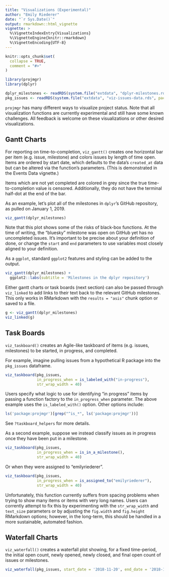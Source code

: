 ```yaml
---
title: "Visualizations (Experimental)"
author: "Emily Riederer"
date: "`r Sys.Date()`"
output: rmarkdown::html_vignette
vignette: >
  %\VignetteIndexEntry{Visualizations}
  %\VignetteEngine{knitr::rmarkdown}
  %\VignetteEncoding{UTF-8}
---
```


```r
knitr::opts_chunk$set(
  collapse = TRUE,
  comment = "#>"
)

library(projmgr)
library(dplyr)
```

```r
dplyr_milestones <- readRDS(system.file("extdata", "dplyr-milestones.rds", package = "projmgr", mustWork = TRUE))
pkg_issues <- readRDS(system.file("extdata", "viz-issues-data.rds", package = "projmgr", mustWork = TRUE))
```

`projmgr` has many different ways to visualize project status. Note that all visualization functions are currently experimental and still have some known challenges. All feedback is welcome on these visualizations or other desired visualizations.

## Gantt Charts

For reporting on time-to-completion, `viz_gantt()` creates one horizontal bar per item (e.g. issue, milestone) and colors issues by length of time open. Items are ordered by start date, which defaults to the data's `created_at` data but can be altered via the function's parameters. (This is demonstrated in the Events Data vignette.)

Items which are not yet completed are colored in grey since the true time-to-completion value is censored. Additionally, they do not have the terminal half-dot at the end of the bar.

As an example, let's plot all of the milestones in `dplyr`'s GitHub repository, as pulled on January 1, 2019.

```r
viz_gantt(dplyr_milestones)
```

Note that this plot shows some of the risks of black-box functions. At the time of writing, the "bluesky" milestone was open on GitHub yet has no uncompleted issues. It's important to be precise about your definition of done, or change the `start` and `end` parameters to use variables most closely aligned to your definition.

As a `ggplot`, standard `ggplot2` features and styling can be added to the output.

```r
viz_gantt(dplyr_milestones) +
  ggplot2::labs(subtitle = 'Milestones in the dplyr repository')
```

Either gantt charts or task boards (next section) can also be passed through `viz_linked` to add links to their text back to the relevant GitHub milestones. This only works in RMarkdown with the `results = "asis"` chunk option or saved to a file.

```r
g <- viz_gantt(dplyr_milestones)
viz_linked(g)
```

## Task Boards

`viz_taskboard()` creates an Agile-like taskboard of items (e.g. issues, milestones) to be started, in progress, and completed.

For example, imagine pulling issues from a hypothetical R package into the `pkg_issues` dataframe.

```r
viz_taskboard(pkg_issues, 
              in_progress_when = is_labeled_with("in-progress"), 
              str_wrap_width = 40)
```

Users specify what logic to use for identifying "in progress" items by passing a function factory to the `in_progress_when` parameter. The above example uses the `is_labeled_with()` option. Other options include:

```r
ls('package:projmgr')[grep("^is_*", ls('package:projmgr'))]
```

See `?taskboard_helpers` for more details.

As a second example, suppose we instead classify issues as in progress once they have been put in a milestone.

```r
viz_taskboard(pkg_issues, 
              in_progress_when = is_in_a_milestone(), 
              str_wrap_width = 40)
```

Or when they were assigned to "emilyriederer".

```r
viz_taskboard(pkg_issues, 
              in_progress_when = is_assigned_to("emilyriederer"), 
              str_wrap_width = 40)
```


Unfortunately, this function currently suffers from spacing problems when trying to show many items or items with very long names. Users can corrently attempt to fix this by experimenting with the `str_wrap_width` and `text_size` parameters or by adjusting the `fig.width` and `fig.height` RMarkdown options; however, in the long-term, this should be handled in a more sustainable, automated fashion.

## Waterfall Charts

`viz_waterfall()` creates a waterfall plot showing, for a fixed time-period, the initial open count, newly opened, newly closed, and final open count of issues or milestones. 

```r
viz_waterfall(pkg_issues, start_date = '2018-11-20', end_date = '2018-12-15')
```
